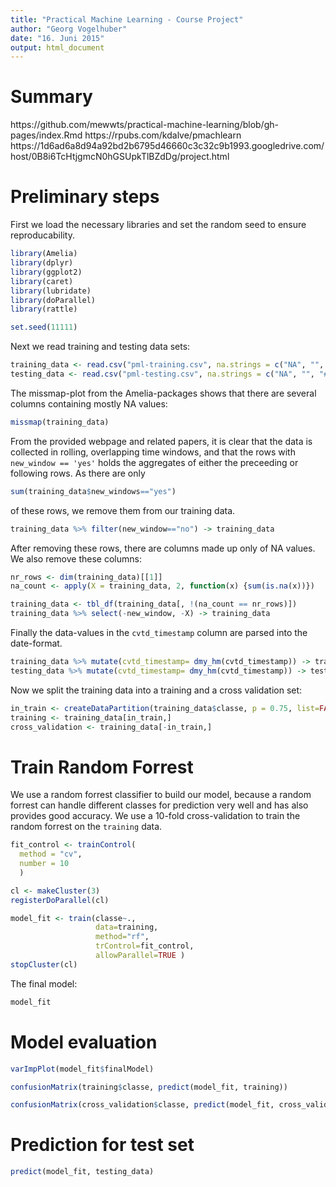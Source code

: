 ```yaml
---
title: "Practical Machine Learning - Course Project"
author: "Georg Vogelhuber"
date: "16. Juni 2015"
output: html_document
---
```


# Summary
https://github.com/mewwts/practical-machine-learning/blob/gh-pages/index.Rmd
https://rpubs.com/kdalve/pmachlearn
https://1d6ad6a8d94a92bd2b6795d46660c3c32c9b1993.googledrive.com/host/0B8i6TcHtjgmcN0hGSUpkTlBZdDg/project.html

# Preliminary steps

First we load the necessary libraries and set the random seed to ensure reproducability.

```r
library(Amelia)   
library(dplyr)
library(ggplot2)
library(caret)
library(lubridate)
library(doParallel)
library(rattle)

set.seed(11111)
```

Next we read training and testing data sets:
```r
training_data <- read.csv("pml-training.csv", na.strings = c("NA", "", "#DIV/0!"))
testing_data <- read.csv("pml-testing.csv", na.strings = c("NA", "", "#DIV/0!"))
```

The missmap-plot from the Amelia-packages shows that there are several columns 
containing mostly NA values:
```r
missmap(training_data)
```

From the provided webpage and related papers, it is clear that the data is collected in rolling, overlapping time windows, and that the rows with `new_window == 'yes'` holds the aggregates of either the preceeding or following rows.  As there are only
```r
sum(training_data$new_windows=="yes")
```
of these rows, we remove them from our training data.
```r
training_data %>% filter(new_window=="no") -> training_data
```

After removing these rows, there are columns made up only of NA values. We also remove
these columns:
```r
nr_rows <- dim(training_data)[[1]]
na_count <- apply(X = training_data, 2, function(x) {sum(is.na(x))})

training_data <- tbl_df(training_data[, !(na_count == nr_rows)])
training_data %>% select(-new_window, -X) -> training_data
```

Finally the data-values in the `cvtd_timestamp` column are parsed into the date-format.
```r
training_data %>% mutate(cvtd_timestamp= dmy_hm(cvtd_timestamp)) -> training_data
testing_data %>% mutate(cvtd_timestamp= dmy_hm(cvtd_timestamp)) -> testing_data
```

Now we split the training data into a training and a cross validation set:
```r
in_train <- createDataPartition(training_data$classe, p = 0.75, list=FALSE)
training <- training_data[in_train,]
cross_validation <- training_data[-in_train,]
```

# Train Random Forrest

We use a random forrest classifier to build our model, because a random forrest can handle different classes for prediction very well
and has also provides good accuracy. We use a 10-fold cross-validation to train the random forrest on the `training` data.

```r
fit_control <- trainControl(
  method = "cv",
  number = 10
  )

cl <- makeCluster(3)
registerDoParallel(cl)

model_fit <- train(classe~.,
                   data=training,
                   method="rf",
                   trControl=fit_control,
                   allowParallel=TRUE )
stopCluster(cl)

```

The final model:
```r
model_fit
```

# Model evaluation

```r
varImpPlot(model_fit$finalModel)
```

```r
confusionMatrix(training$classe, predict(model_fit, training))
```

```r
confusionMatrix(cross_validation$classe, predict(model_fit, cross_validation))
```

# Prediction for test set

```r
predict(model_fit, testing_data)
```
